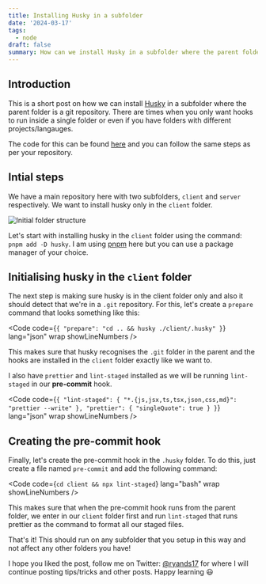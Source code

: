 ```yaml
---
title: Installing Husky in a subfolder
date: '2024-03-17'
tags:
  - node
draft: false
summary: How can we install Husky in a subfolder where the parent folder is a git repository
---
```



## Introduction

This is a short post on how we can install [Husky](https://github.com/typicode/husky) in a subfolder where the parent folder is a git repository. There are times when you only want hooks to run inside a single folder or even if you have folders with different projects/langauges.

The code for this can be found [here](https://github.com/ryands17/husky-subfolder) and you can follow the same steps as per your repository.

## Intial steps

We have a main repository here with two subfolders, `client` and `server` respectively. We want to install husky only in the `client` folder.


<Image
  src={folderStructure}
  alt="Initial folder structure"
  width={500}
  height={500}
/>

Let's start with installing husky in the `client` folder using the command: `pnpm add -D husky`. I am using [pnpm](https://pnpm.io/) here but you can use a package manager of your choice.

## Initialising husky in the `client` folder

The next step is making sure husky is in the client folder only and also it should detect that we're in a `.git` repository. For this, let's create a `prepare` command that looks something like this:

<Code
  code={`{
  "prepare": "cd .. && husky ./client/.husky"
}`}
  lang="json"
  wrap
  showLineNumbers
/>

This makes sure that husky recognises the `.git` folder in the parent and the hooks are installed in the `client` folder exactly like we want to.

I also have `prettier` and `lint-staged` installed as we will be running `lint-staged` in our **pre-commit** hook.

<Code
  code={`{
  "lint-staged": {
    "*.{js,jsx,ts,tsx,json,css,md}": "prettier --write"
  },
  "prettier": {
    "singleQuote": true
  }
}`}
  lang="json"
  wrap
  showLineNumbers
/>

## Creating the **pre-commit** hook

Finally, let's create the pre-commit hook in the `.husky` folder. To do this, just create a file named `pre-commit` and add the following command:

<Code code={`cd client && npx lint-staged`} lang="bash" wrap showLineNumbers />

This makes sure that when the pre-commit hook runs from the parent folder, we enter in our `client` folder first and run `lint-staged` that runs prettier as the command to format all our staged files.

That's it! This should run on any subfolder that you setup in this way and not affect any other folders you have!

I hope you liked the post, follow me on Twitter: [@ryands17](https://twitter.com/ryands17) for where I will continue posting tips/tricks and other posts. Happy learning 😃

